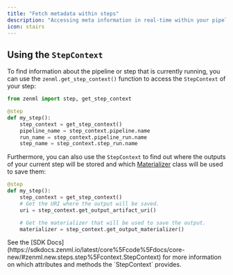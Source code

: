 ```yaml
---
title: "Fetch metadata within steps"
description: "Accessing meta information in real-time within your pipeline."
icon: stairs
---
```


## Using the `StepContext`

To find information about the pipeline or step that is currently running, you can use the `zenml.get_step_context()` function to access the `StepContext` of your step:

```py
from zenml import step, get_step_context

@step
def my_step():
    step_context = get_step_context()
    pipeline_name = step_context.pipeline.name
    run_name = step_context.pipeline_run.name
    step_name = step_context.step_run.name
```

Furthermore, you can also use the `StepContext` to find out where the outputs of your current step will be stored and which [Materializer](/v/0.66.0/usage/resource-data-management/handle-data-artifacts/handle-custom-data-types) class will be used to save them:

```py
@step
def my_step():
    step_context = get_step_context()
    # Get the URI where the output will be saved.
    uri = step_context.get_output_artifact_uri()

    # Get the materializer that will be used to save the output.
    materializer = step_context.get_output_materializer()
```

<Info>
    See the [SDK Docs](https://sdkdocs.zenml.io/latest/core%5Fcode%5Fdocs/core-new/#zenml.new.steps.step%5Fcontext.StepContext) for more information on which attributes and methods the `StepContext` provides.
</Info>
